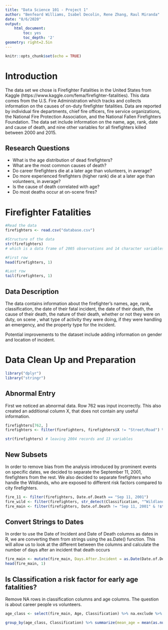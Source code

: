 ```yaml
---
title: "Data Science 101 - Project 1"
author: "Benfeard Williams, Isabel Decolin, Rene Zhang, Raul Miranda"
date: "8/6/2020"
output: 
    html_document:
        toc: yes
        toc_depth: '2'
geometry: right=2.5in
---
```


```r
knitr::opts_chunk$set(echo = TRUE)
```

# Introduction

The data set we chose is Firefighter Fatalities in the United States from Kaggle (https://www.kaggle.com/fema/firefighter-fatalities). This data comes from the U.S. Fire Administration which tracks and collects information on the causes of on-duty firefighter fatalities. Data are reported by individual fire departments, chief fire officers, fire service organizations, the National Fire Protection Association, and the National Fallen Firefighters Foundation. The data set include information on the name, age, rank, date and cause of death, and nine other variables for all firefighters killed between 2000 and 2015.

## Research Questions

- What is the age distribution of dead firefighters?
- What are the most common causes of death?
- Do career firefighters die at a later age than volunteers, in average?
- Do more experienced firefighters (higher rank) die at a later age than volunteers, in average?
- Is the cause of death correlated with age?
- Do most deaths occur at on-scene fires?

# Firefighter Fatalities

```r
#Read the data
firefighters <- read.csv("database.csv")

#Structure of the data
str(firefighters)
# which is a data frame of 2005 observations and 14 character variables

#First row
head(firefighters, 1)

#Last row
tail(firefighters, 1)
```

## Data Description

The data contains information about the firefighter's names, age, rank, classification, the date of their fatal incident, the date of their death, the cause of their death, the nature of their death, whether or not they were on duty, on scene , what type of activity they were doing, if they were handling an emergency, and the property type for the incident.

Potential improvements to the dataset include adding information on gender and location of incident.

# Data Clean Up and Preparation

```r
library("dplyr")
library("stringr")
```

## Abnormal Entry

First we noticed an abnormal data. Row 762 was input incorrectly. This also created an additional column X, that does not contain any useful information.

```r
firefighters[762, ]
firefighters <- filter(firefighters, firefighters$X != "Street/Road") %>% select(-X)
```
```r
str(firefighters) # leaving 2004 records and 13 variables
```


## New Subsets

In order to remove bias from the analysis introduced by prominent events on specific dates, we decided to separate the September 11, 2001, firefighters from the rest. We also decided to separate firefighters who handle the Wildlands, who are exposed to different risk factors compared to city firefighters. 

```r
fire_11 <- filter(firefighters, Date.of.Death == "Sep 11, 2001") 
fire_wild <- filter(firefighters, str_detect(Classification, "^Wildland"))
fire_main <- filter(firefighters, Date.of.Death != "Sep 11, 2001" & !str_detect(Classification, "^Wildland"))
```

## Convert Strings to Dates

In order to use the Date of Incident and Date of Death columns as dates in R, we are converting them from strings using the as.Date() function. This will allow us to look at the different between the columns and calculate the number of days after an incident that death occurs

```r
fire_main <- mutate(fire_main, Days.After.Incident = as.Date(Date.of.Death, "%b %d, %Y") - as.Date(Date.of.Incident, "%b %d, %Y")) 
head(fire_main, 1)
```

## Is Classification a risk factor for early age fatalities?

Remove NA rows in classification columns and age columns. The question is about career people vs volunteers.

```r
age_class <- select(fire_main, Age, Classification) %>% na.exclude %>% filter(Classification == "Career" | Classification == "Volunteer") %>% arrange(Classification)

group_by(age_class, Classification) %>% summarize(mean_age = mean(as.numeric(Age), na.rm = TRUE), sd_age = sd(as.numeric(Age), na.rm = TRUE), total = n())
```

